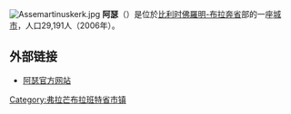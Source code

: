 {{Unreferenced|time=2018-08-14T11:42:54+00:00}}
[[File:Assemartinuskerk.jpg|thumb]]
'''阿瑟'''（{{lang-nl|Asse}}）是位於[[比利时|比利时]][[佛羅明-布拉奔省|佛羅明-布拉奔省]]部的一座[[城市|城市]]，人口29,191人（2006年）。

==外部链接==
*[http://www.asse.be/ 阿瑟官方网站] {{Wayback|url=http://www.asse.be/ |date=20210506205250 }}

{{佛罗明-布拉奔省市区}}
[[Category:弗拉芒布拉班特省市镇|Category:弗拉芒布拉班特省市镇]]
{{Belgium-geo-stub}}
{{DEFAULTSORT:Asse}}